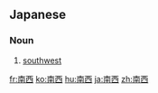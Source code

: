 ==Japanese==
{{ja-kanjitab|なん|せい|yomi=on}}

===Noun===
{{ja-noun|なんせい}}

# [[southwest]]

[[fr:南西]]
[[ko:南西]]
[[hu:南西]]
[[ja:南西]]
[[zh:南西]]
